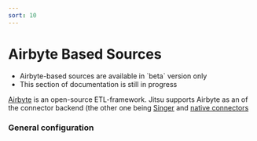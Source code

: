 ```yaml
---
sort: 10
---
```



# Airbyte Based Sources

<Hint>
    <ul>
        <li key={1}>Airbyte-based sources are available in `beta` version only</li>
        <li>This section of documentation is still in progress</li>
    </ul>
</Hint>

[Airbyte](https://www.airbyte.io/) is an open-source ETL-framework. Jitsu supports Airbyte
as an of the connector backend (the other one being [Singer](/docs/sources-configuration/singer) and [native connectors](/docs/sources-configuration)

### General configuration


